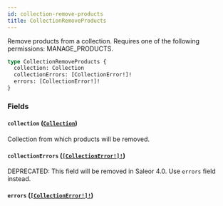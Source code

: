 ```yaml
---
id: collection-remove-products
title: CollectionRemoveProducts
---
```


Remove products from a collection. Requires one of the following permissions: MANAGE_PRODUCTS.

```graphql
type CollectionRemoveProducts {
  collection: Collection
  collectionErrors: [CollectionError!]!
  errors: [CollectionError!]!
}
```

### Fields

#### `collection` ([`Collection`](../../../developer/api-reference/objects/collection))

Collection from which products will be removed.

#### `collectionErrors` ([`[CollectionError!]!`](../../../developer/api-reference/objects/collection-error))

<span class="badge badge--warning">DEPRECATED: This field will be removed in Saleor 4.0. Use `errors` field instead.</span>

#### `errors` ([`[CollectionError!]!`](../../../developer/api-reference/objects/collection-error))
